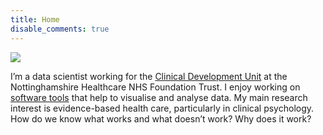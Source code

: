```yaml
---
title: Home
disable_comments: true
---
```


<img src="/images/portrait.png" class="center" style="max-width:20%;min-width:50px;float:top;"/>

I'm a data scientist working for the [Clinical Development Unit](https://cdu-data-science-team.github.io/team-blog/about.html) at the Nottinghamshire Healthcare NHS Foundation Trust.
I enjoy working on [software tools](/software) that help to visualise and analyse data.
My main research interest is evidence-based health care, particularly in clinical psychology.
How do we know what works and what doesn't work? 
Why does it work?

<!-- `r emo::ji("purple_heart")` -->

<!-- I completed my DPhil in Experimental Psychology at the Oxford Centre for Anxiety Disorders and Trauma ([OxCADAT](https://www.psy.ox.ac.uk/research/oxford-centre-for-anxiety-disorders-and-trauma)) aiming to learn more about how cognitive therapy for PTSD works. -->
<!-- A summary of the research questions I'm currently interested in is available [here](/research). -->

